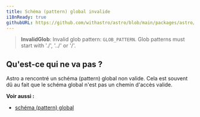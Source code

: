 ```yaml
---
title: Schéma (pattern) global invalide
i18nReady: true
githubURL: https://github.com/withastro/astro/blob/main/packages/astro/src/core/errors/errors-data.ts
---
```


> **InvalidGlob**: Invalid glob pattern: `GLOB_PATTERN`. Glob patterns must start with './', '../' or '/'.

## Qu'est-ce qui ne va pas ?
Astro a rencontré un schéma (pattern) global non valide. Cela est souvent dû au fait que le schéma global n'est pas un chemin d'accès valide.

**Voir aussi :**
-  [schéma (pattern) global](/fr/guides/imports/#patterns-globaux)


